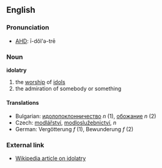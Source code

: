 ==English==
===Pronunciation===
*[[w:AHD|AHD]]: ī-dŏl'ə-trē

===Noun===
'''idolatry'''

# the [[worship]] of [[idol]]s
# the admiration of somebody or something

====Translations====

*Bulgarian: [[идолопоклонничество]] ''n'' (1), [[обожание]] ''n'' (2)
*Czech: [[modlářství]], [[modloslužebnictví]],   ''n''
*German: Vergötterung ''f'' (1), Bewunderung ''f'' (2)

===External link===

*[[en:idolatry|Wikipedia article on idolatry]]